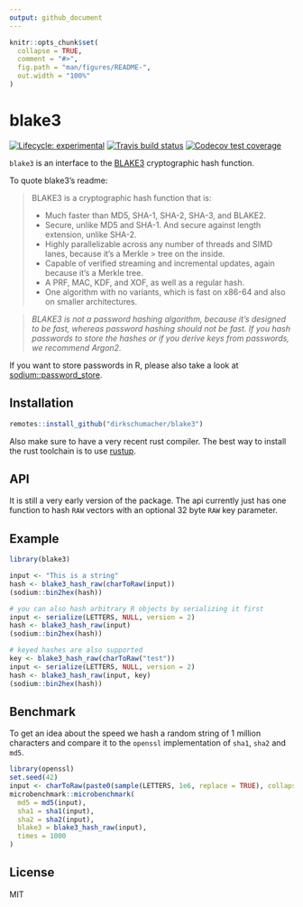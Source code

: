 ```yaml
---
output: github_document
---
```


<!-- README.md is generated from README.Rmd. Please edit that file -->

```r
knitr::opts_chunk$set(
  collapse = TRUE,
  comment = "#>",
  fig.path = "man/figures/README-",
  out.width = "100%"
)
```
# blake3

<!-- badges: start -->
[![Lifecycle: experimental](https://img.shields.io/badge/lifecycle-experimental-orange.svg)](https://www.tidyverse.org/lifecycle/#experimental)
[![Travis build status](https://travis-ci.org/dirkschumacher/blake3.svg?branch=master)](https://travis-ci.org/dirkschumacher/blake3)
[![Codecov test coverage](https://codecov.io/gh/dirkschumacher/blake3/branch/master/graph/badge.svg)](https://codecov.io/gh/dirkschumacher/blake3?branch=master)
<!-- badges: end -->

`blake3` is an interface to the [BLAKE3](https://github.com/BLAKE3-team/BLAKE3) cryptographic hash function.

To quote blake3's readme:

> BLAKE3 is a cryptographic hash function that is:
> 
> * Much faster than MD5, SHA-1, SHA-2, SHA-3, and BLAKE2.
> * Secure, unlike MD5 and SHA-1. And secure against length extension, unlike SHA-2.
> * Highly parallelizable across any number of threads and SIMD lanes, because it's a Merkle > tree on the inside.
> * Capable of verified streaming and incremental updates, again because it's a Merkle tree.
> * A PRF, MAC, KDF, and XOF, as well as a regular hash.
> * One algorithm with no variants, which is fast on x86-64 and also on smaller architectures.

> *BLAKE3 is not a password hashing algorithm, because it's designed to be fast, whereas password hashing should not be fast. If you hash passwords to store the hashes or if you derive keys from passwords, we recommend Argon2.*

If you want to store passwords in R, please also take a look at [sodium::password_store](https://download.libsodium.org/doc/password_hashing/default_phf).

## Installation

``` r
remotes::install_github("dirkschumacher/blake3")
```

Also make sure to have a very recent rust compiler. The best way to install the rust toolchain is to use [rustup](https://rustup.rs/).

## API

It is still a very early version of the package. The api currently just has one function to hash `RAW` vectors with an optional 32 byte `RAW` key parameter.

## Example

```r
library(blake3)

input <- "This is a string"
hash <- blake3_hash_raw(charToRaw(input))
(sodium::bin2hex(hash))

```


```r
# you can also hash arbitrary R objects by serializing it first
input <- serialize(LETTERS, NULL, version = 2)
hash <- blake3_hash_raw(input)
(sodium::bin2hex(hash))
```

```r
# keyed hashes are also supported
key <- blake3_hash_raw(charToRaw("test"))
input <- serialize(LETTERS, NULL, version = 2)
hash <- blake3_hash_raw(input, key)
(sodium::bin2hex(hash))
```


## Benchmark
To get an idea about the speed we hash a random string of 1 million characters and compare it to the `openssl` implementation of `sha1`, `sha2` and `md5`.
```r
library(openssl)
set.seed(42)
input <- charToRaw(paste0(sample(LETTERS, 1e6, replace = TRUE), collapse = ""))
microbenchmark::microbenchmark(
  md5 = md5(input),
  sha1 = sha1(input),
  sha2 = sha2(input),
  blake3 = blake3_hash_raw(input),
  times = 1000
)
```


## License

MIT

